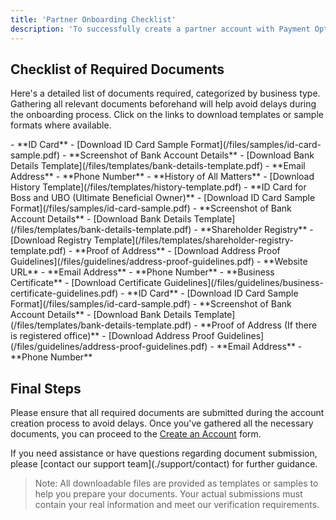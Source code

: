 ```yaml
---
title: 'Partner Onboarding Checklist'
description: 'To successfully create a partner account with Payment Options, you will need to provide certain documents based on your business type. Use the checklist below to ensure all necessary documents are prepared and submitted during the onboarding process.'
---
```


## **Checklist of Required Documents**

Here's a detailed list of documents required, categorized by business type. Gathering all relevant documents beforehand will help avoid delays during the onboarding process. Click on the links to download templates or sample formats where available.

<Accordion title="Partner (Single)">
- **ID Card** - [Download ID Card Sample Format](/files/samples/id-card-sample.pdf)
- **Screenshot of Bank Account Details** - [Download Bank Details Template](/files/templates/bank-details-template.pdf)
- **Email Address**
- **Phone Number**
</Accordion>

<Accordion title="Partner (Entity)">
- **History of All Matters** - [Download History Template](/files/templates/history-template.pdf)
- **ID Card for Boss and UBO (Ultimate Beneficial Owner)** - [Download ID Card Sample Format](/files/samples/id-card-sample.pdf)
- **Screenshot of Bank Account Details** - [Download Bank Details Template](/files/templates/bank-details-template.pdf)
- **Shareholder Registry** - [Download Registry Template](/files/templates/shareholder-registry-template.pdf)
- **Proof of Address** - [Download Address Proof Guidelines](/files/guidelines/address-proof-guidelines.pdf)
- **Website URL**
- **Email Address**
- **Phone Number**
</Accordion>

<Accordion title="Partner (Sole Proprietor)">
- **Business Certificate** - [Download Certificate Guidelines](/files/guidelines/business-certificate-guidelines.pdf)
- **ID Card** - [Download ID Card Sample Format](/files/samples/id-card-sample.pdf)
- **Screenshot of Bank Account Details** - [Download Bank Details Template](/files/templates/bank-details-template.pdf)
- **Proof of Address (If there is registered office)** - [Download Address Proof Guidelines](/files/guidelines/address-proof-guidelines.pdf)
- **Email Address**
- **Phone Number**
</Accordion>


## **Final Steps**

Please ensure that all required documents are submitted during the account creation process to avoid delays. Once you've gathered all the necessary documents, you can proceed to the [Create an Account](https://me.paymentoptions.com/onboarding/sign-up) form.


<Card title="Need Help?" icon="life-ring" href="/support/contact">
  If you need assistance or have questions regarding document submission, please [contact our support team](./support/contact) for further guidance.
</Card>

> Note: All downloadable files are provided as templates or samples to help you prepare your documents. Your actual submissions must contain your real information and meet our verification requirements.</fileContent>
</invoke>
